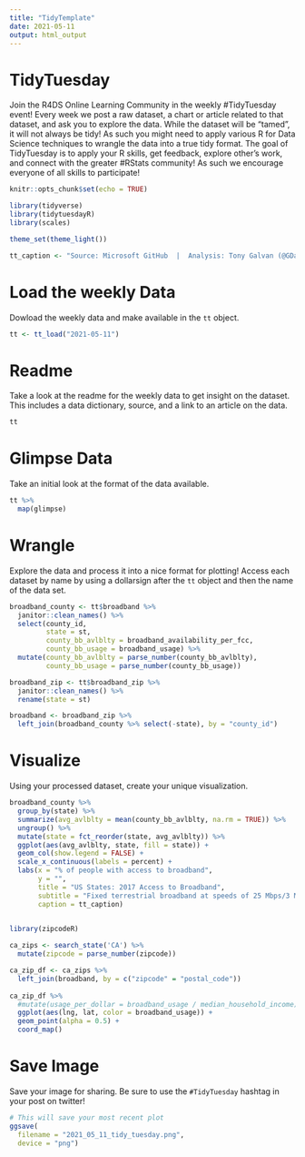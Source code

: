 ```yaml
---
title: "TidyTemplate"
date: 2021-05-11
output: html_output
---
```


# TidyTuesday

Join the R4DS Online Learning Community in the weekly #TidyTuesday event!
Every week we post a raw dataset, a chart or article related to that dataset, and ask you to explore the data.
While the dataset will be “tamed”, it will not always be tidy! As such you might need to apply various R for Data Science techniques to wrangle the data into a true tidy format.
The goal of TidyTuesday is to apply your R skills, get feedback, explore other’s work, and connect with the greater #RStats community!
As such we encourage everyone of all skills to participate!

```r

knitr::opts_chunk$set(echo = TRUE)

library(tidyverse)
library(tidytuesdayR)
library(scales)

theme_set(theme_light())

tt_caption <- "Source: Microsoft GitHub  |  Analysis: Tony Galvan (@GDataScience1)"

```

# Load the weekly Data

Dowload the weekly data and make available in the `tt` object.

```r

tt <- tt_load("2021-05-11")

```


# Readme

Take a look at the readme for the weekly data to get insight on the dataset.
This includes a data dictionary, source, and a link to an article on the data.

```r

tt

```


# Glimpse Data

Take an initial look at the format of the data available.

```r

tt %>% 
  map(glimpse)

```

# Wrangle

Explore the data and process it into a nice format for plotting! Access each dataset by name by using a dollarsign after the `tt` object and then the name of the data set.

```r

broadband_county <- tt$broadband %>%
  janitor::clean_names() %>%
  select(county_id, 
         state = st,
         county_bb_avlblty = broadband_availability_per_fcc,
         county_bb_usage = broadband_usage) %>%
  mutate(county_bb_avlblty = parse_number(county_bb_avlblty),
         county_bb_usage = parse_number(county_bb_usage))

broadband_zip <- tt$broadband_zip %>%
  janitor::clean_names() %>%
  rename(state = st)

broadband <- broadband_zip %>%
  left_join(broadband_county %>% select(-state), by = "county_id")

```


# Visualize

Using your processed dataset, create your unique visualization.

```r

broadband_county %>%
  group_by(state) %>%
  summarize(avg_avlblty = mean(county_bb_avlblty, na.rm = TRUE)) %>%
  ungroup() %>%
  mutate(state = fct_reorder(state, avg_avlblty)) %>%
  ggplot(aes(avg_avlblty, state, fill = state)) + 
  geom_col(show.legend = FALSE) + 
  scale_x_continuous(labels = percent) +
  labs(x = "% of people with access to broadband",
       y = "",
       title = "US States: 2017 Access to Broadband",
       subtitle = "Fixed terrestrial broadband at speeds of 25 Mbps/3 Mbps",
       caption = tt_caption)
  
```

```r

library(zipcodeR)

ca_zips <- search_state('CA') %>%
  mutate(zipcode = parse_number(zipcode))

ca_zip_df <- ca_zips %>%
  left_join(broadband, by = c("zipcode" = "postal_code"))
  
ca_zip_df %>%
  #mutate(usage_per_dollar = broadband_usage / median_household_income) %>%
  ggplot(aes(lng, lat, color = broadband_usage)) +
  geom_point(alpha = 0.5) + 
  coord_map()
```


# Save Image

Save your image for sharing. Be sure to use the `#TidyTuesday` hashtag in your post on twitter! 

```r

# This will save your most recent plot
ggsave(
  filename = "2021_05_11_tidy_tuesday.png",
  device = "png")

```
